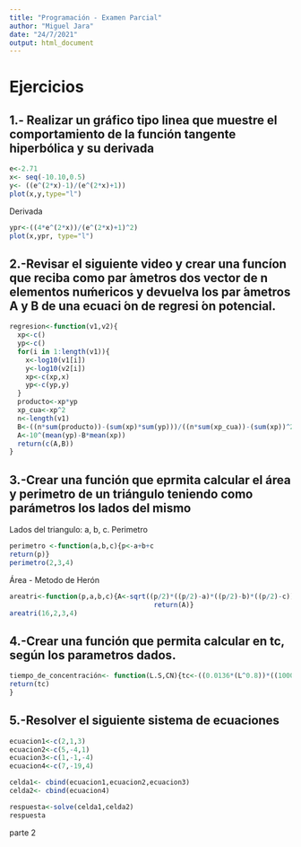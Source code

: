 ```yaml
---
title: "Programación - Examen Parcial"
author: "Miguel Jara"
date: "24/7/2021"
output: html_document
---
```


# Ejercicios
## 1.- Realizar un gráfico tipo linea que muestre el comportamiento de la función tangente hiperbólica y su derivada 

```r
e<-2.71
x<- seq(-10.10,0.5)
y<- ((e^(2*x)-1)/(e^(2*x)+1))
plot(x,y,type="l")
```
Derivada

```r
ypr<-((4*e^(2*x))/(e^(2*x)+1)^2)
plot(x,ypr, type="l")
```

## 2.-Revisar el siguiente video y crear una funcíon que reciba como par ́ametros dos vector de n elementos nuḿericos y devuelva los par ́ametros A y B de una ecuaci ́on de regresi ́on potencial.
```r
regresion<-function(v1,v2){
  xp<-c()
  yp<-c()
  for(i in 1:length(v1)){
    x<-log10(v1[i])
    y<-log10(v2[i])
    xp<-c(xp,x)
    yp<-c(yp,y)
  }
  producto<-xp*yp
  xp_cua<-xp^2
  n<-length(v1)
  B<-((n*sum(producto))-(sum(xp)*sum(yp)))/((n*sum(xp_cua))-(sum(xp))^2)
  A<-10^(mean(yp)-B*mean(xp))
  return(c(A,B))
}
```
## 3.-Crear una función que eprmita calcular el área y perimetro de un triángulo teniendo como parámetros los lados del mismo
Lados del triangulo: a, b, c.
Perimetro
```r

perimetro <-function(a,b,c){p<-a+b+c
return(p)}
perimetro(2,3,4)
```

Área - Metodo de Herón
```r
areatri<-function(p,a,b,c){A<-sqrt((p/2)*((p/2)-a)*((p/2)-b)*((p/2)-c))
                                    return(A)}
areatri(16,2,3,4)
```

## 4.-Crear una función que permita calcular en tc, según los parametros dados.

```r
tiempo_de_concentración<- function(L.S,CN){tc<-((0.0136*(L^0.8))*((1000/CN)-9)^0.7)/S^0.5
return(tc)
}
```

## 5.-Resolver el siguiente sistema de ecuaciones

```r
ecuacion1<-c(2,1,3)
ecuacion2<-c(5,-4,1)
ecuacion3<-c(1,-1,-4)
ecuacion4<-c(7,-19,4)

celda1<- cbind(ecuacion1,ecuacion2,ecuacion3)
celda2<- cbind(ecuacion4)

respuesta<-solve(celda1,celda2)
respuesta
```

parte 2

